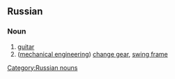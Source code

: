 ==Russian==

===Noun===
[[Category:Russian nouns]]
#[[guitar]]
#([[mechanical engineering]]) [[change gear]], [[swing frame]]